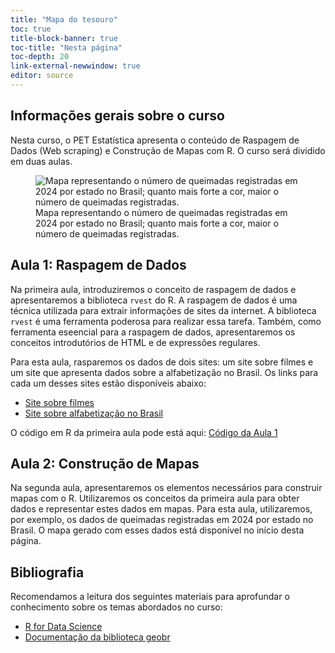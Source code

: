 ```yaml
---
title: "Mapa do tesouro"
toc: true
title-block-banner: true
toc-title: "Nesta página"
toc-depth: 20
link-external-newwindow: true
editor: source
---
```


## Informações gerais sobre o curso

Nesta curso, o PET Estatística apresenta o conteúdo de Raspagem de Dados (Web scraping) e Construção de Mapas com R. O curso será dividido em duas aulas.

![Mapa representando o número de queimadas registradas em 2024 por estado no Brasil; quanto mais forte a cor, maior o número de queimadas registradas.](/mapa_tesouro.png){fig-align="center"}

## Aula 1: Raspagem de Dados

Na primeira aula, introduziremos o conceito de raspagem de dados e apresentaremos a biblioteca `rvest` do R. A raspagem de dados é uma técnica utilizada para extrair informações de sites da internet. A biblioteca `rvest` é uma ferramenta poderosa para realizar essa tarefa. Também, como ferramenta eseencial para a raspagem de dados, apresentaremos os conceitos introdutórios de HTML e de expressões regulares.

Para esta aula, rasparemos os dados de dois sites: um site sobre filmes e um site que apresenta dados sobre a alfabetização no Brasil. Os links para cada um desses sites estão disponíveis abaixo:

- [Site sobre filmes](https://www.nsctotal.com.br/noticias/20-melhores-filmes-todos-os-tempos-ate-2020)
- [Site sobre alfabetização no Brasil](https://pt.wikipedia.org/wiki/Lista_de_unidades_federativas_do_Brasil_por_alfabetiza%C3%A7%C3%A3o#:~:text=A%20unidade%20federativa%20com%20o,Para%C3%ADba%20(86%2C8%25))

O código em R da primeira aula pode está aqui: [Código da Aula 1](https://drive.google.com/file/d/16PESumzXExjrZjuNATP_H0U-CeONYpkI/view?usp=sharing)

## Aula 2: Construção de Mapas

Na segunda aula, apresentaremos os elementos necessários para construir mapas com o R. Utilizaremos os conceitos da primeira aula para obter dados e representar estes dados em mapas. Para esta aula, utilizaremos, por exemplo, os dados de queimadas registradas em 2024 por estado no Brasil. O mapa gerado com esses dados está disponível no início desta página.

## Bibliografia

Recomendamos a leitura dos seguintes materiais para aprofundar o conhecimento sobre os temas abordados no curso:

- [R for Data Science](https://cienciadedatos.github.io/pt-r4ds/webscraping.html)
- [Documentação da biblioteca geobr](https://cran.r-project.org/web/packages/geobr/vignettes/intro_to_geobr.html)
